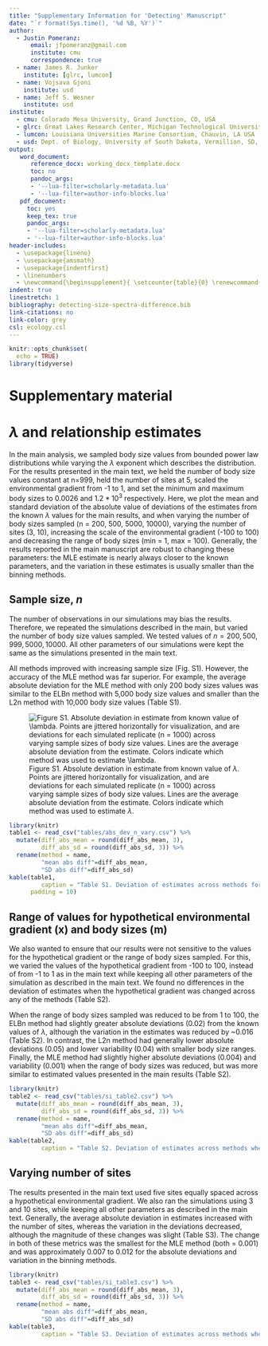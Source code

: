 ```yaml
---
title: "Supplementary Information for 'Detecting' Manuscript"
date: "`r format(Sys.time(), '%d %B, %Y')`"
author: 
  - Justin Pomeranz:
      email: jfpomeranz@gmail.com
      institute: cmu
      correspondence: true
  - name: James R. Junker
    institute: [glrc, lumcon]
  - name: Vojsava Gjoni
    institute: usd
  - name: Jeff S. Wesner
    institute: usd
institute:
  - cmu: Colorado Mesa University, Grand Junction, CO, USA
  - glrc: Great Lakes Research Center, Michigan Technological University, Houghton, MI USA
  - lumcon: Louisiana Universities Marine Consortium, Chauvin, LA USA
  - usd: Dept. of Biology, University of South Dakota, Vermillion, SD, USA
output:
   word_document:
      reference_docx: working_docx_template.docx
      toc: no
      pandoc_args:
      - '--lua-filter=scholarly-metadata.lua'
      - '--lua-filter=author-info-blocks.lua'
   pdf_document:
     toc: yes
     keep_tex: true
     pandoc_args:
     - '--lua-filter=scholarly-metadata.lua'
     - '--lua-filter=author-info-blocks.lua'
header-includes:
  - \usepackage{lineno}
  - \usepackage{amsmath}
  - \usepackage{indentfirst}
  - \linenumbers
  - \newcommand{\beginsupplement}{ \setcounter{table}{0} \renewcommand{\thetable}{S\arabic{table}} \setcounter{figure}{0} \renewcommand{\thefigure}{S\arabic{figure}}}
indent: true
linestretch: 1
bibliography: detecting-size-spectra-difference.bib
link-citations: no
link-color: grey
csl: ecology.csl
---
```


```r
knitr::opts_chunk$set(
  echo = TRUE)
library(tidyverse)
```

# Supplementary material {.unnumbered}

```{=tex}
\beginsupplement
```
# $\lambda$ and relationship estimates

In the main analysis, we sampled body size values from bounded power law distributions while varying the $\lambda$ exponent which describes the distribution. For the results presented in the main text, we held the number of body size values constant at n=999, held the number of sites at 5, scaled the environmental gradient from -1 to 1, and set the minimum and maximum body sizes to $0.0026$ and $1.2 *10^3$ respectively. Here, we plot the mean and standard deviation of the absolute value of deviations of the estimates from the known $\lambda$ values for the main results, and when varying the number of body sizes sampled (n = 200, 500, 5000, 10000), varying the number of sites (3, 10), increasing the scale of the environmental gradient (-100 to 100) and decreasing the range of body sizes (min = 1, max = 100). Generally, the results reported in the main manuscript are robust to changing these parameters: the MLE estimate is nearly always closer to the known parameters, and the variation in these estimates is usually smaller than the binning methods.

## Sample size, $n$

The number of observations in our simulations may bias the results. Therefore, we repeated the simulations described in the main, but varied the number of body size values sampled. We tested values of $n = 200, 500, 999, 5000, 10 000$. All other parameters of our simulations were kept the same as the simulations presented in the main text. 

All methods improved with increasing sample size (Fig. S1). However, the accuracy of the MLE method was far superior. For example, the average absolute deviation for the MLE method with only 200 body sizes values was similar to the ELBn method with 5,000 body size values and smaller than the L2n method with 10,000 body size values (Table S1). 

![Figure S1. Absolute deviation in estimate from known value of $\lambda$. Points are jittered horizontally for visualization, and are deviations for each simulated replicate (n = 1000) across varying sample sizes of body size values. Lines are the average absolute deviation from the estimate. Colors indicate which method was used to estimate $\lambda$.](figures/abs_dev_by_body_n.png)
```r
library(knitr)
table1 <- read_csv("tables/abs_dev_n_vary.csv") %>%
  mutate(diff_abs_mean = round(diff_abs_mean, 3),
         diff_abs_sd = round(diff_abs_sd, 3)) %>%
  rename(method = name,
         "mean abs diff"=diff_abs_mean,
         "SD abs diff"=diff_abs_sd)
kable(table1,
         caption = "Table S1. Deviation of estimates across methods for different sample sizes of body values (body_n). The mean and standard deviation for each row (mean abs diff and sd abs diff, respectively) in the table are calculated across all replicates for each value of lambda (1000 reps * 5 lambda values = 5000 values.",
      padding = 10)
```


## Range of values for hypothetical environmental gradient (x) and body sizes (m)

We also wanted to ensure that our results were not sensitive to the values for the hypothetical gradient or the range of body sizes sampled. For this, we varied the values of the hypothetical gradient from -100 to 100, instead of from -1 to 1 as in the main text while keeping all other parameters of the simulation as described in the main text. We found no differences in the deviation of estimates when the hypothetical gradient was changed across any of the methods (Table S2). 

When the range of body sizes sampled was reduced to be from 1 to 100, the ELBn method had slightly greater absolute deviations (0.02) from the known values of $\lambda$, although the variation in the estimates was reduced by ~0.016 (Table S2). In contrast, the L2n method had generally lower absolute deviations (0.05) and lower variability (0.04) with smaller body size ranges. Finally, the MLE method had slightly higher absolute deviations (0.004) and variability (0.001) when the range of body sizes was reduced, but was more similar to estimated values presented in the main results (Table S2). 

```r
library(knitr)
table2 <- read_csv("tables/si_table2.csv") %>%
  mutate(diff_abs_mean = round(diff_abs_mean, 3),
         diff_abs_sd = round(diff_abs_sd, 3)) %>%
  rename(method = name,
         "mean abs diff"=diff_abs_mean,
         "SD abs diff"=diff_abs_sd)
kable(table2,
         caption = "Table S2. Deviation of estimates across methods when the values of the hypothetical gradient and the range of body sizes are changed.")
```


## Varying number of sites

The results presented in the main text used five sites equally spaced across a hypothetical environmental gradient. We also ran the simulations using 3 and 10 sites, while keeping all other parameters as described in the main text. Generally, the average absolute deviation in estimates increased with the number of sites, whereas the variation in the deviations decreased, although the magnitude of these changes was slight (Table S3). The change in both of these metrics was the smallest for the MLE method (both = 0.001) and was approximately 0.007 to 0.012 for the absolute deviations and variation in the binning methods. 

```r
library(knitr)
table3 <- read_csv("tables/si_table3.csv") %>%
  mutate(diff_abs_mean = round(diff_abs_mean, 3),
         diff_abs_sd = round(diff_abs_sd, 3)) %>%
  rename(method = name,
         "mean abs diff"=diff_abs_mean,
         "SD abs diff"=diff_abs_sd)
kable(table3,
         caption = "Table S3. Deviation of estimates across methods when the number of sites was changed. The results presented in the main text use 5 sites.")
```